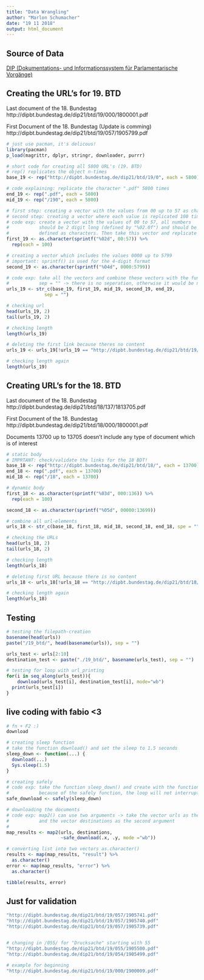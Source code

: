 ```yaml
---
title: "Data Wrangling"
author: "Marlon Schumacher"
date: "19 11 2018"
output: html_document
---
```


## Source of Data

[DIP (Dokumentations- und Informationssystem für Parlamentarische Vorgänge)](https://dipbt.bundestag.de/dip21.web/bt)

## Creating the URL's for 19. BTD

Last document of the 18. Bundestag
http://dipbt.bundestag.de/dip21/btd/19/000/1800001.pdf

First Document of the 18. Bundestag (Update is comming)
http://dipbt.bundestag.de/dip21/btd/19/057/1905799.pdf

```r
# just use pacman, it's delicous!
library(pacman)
p_load(magrittr, dplyr, stringr, downloader, purrr)

# short code for creating all 5800 URL's (19. BTD)
# rep() replicates the object n-times
base_19 <- rep("http://dipbt.bundestag.de/dip21/btd/19/0", each = 5800) 

# code explaining: replicate the character ".pdf" 5800 times
end_19 <- rep(".pdf", each = 5800)
mid_19 <- rep("/190", each = 5800)

# first step: creating a vector with the values from 00 up to 57 as characters
# second step: creating a vector where each value is replicated 100 times
# code exp: create a vector with the values of 00 to 57, all numbers
#           should be 2 digit long (defined by "%02.0f") and should be
#           defined as characters. Then take this vector and replicate it 100 times
first_19 <- as.character(sprintf("%02d", 00:57)) %>% 
  rep(each = 100) 

# creating a vector which includes the values 0000 up to 5799
# important: sprintf() is used for the 4-digit format
second_19 <- as.character(sprintf("%04d", 0000:5799))

# code exp: take all the vectors and combine these vectors with the function str_c()
#           sep = "" -> there is no seperation, otherwise it would be not a functonal url
urls_19 <- str_c(base_19, first_19, mid_19, second_19, end_19, 
              sep = "")

# checking url
head(urls_19, 2)
tail(urls_19, 2)

# checking length
length(urls_19)

# deleting the first link because theres no content
urls_19 <- urls_19[!urls_19 == "http://dipbt.bundestag.de/dip21/btd/19/000/1900000.pdf"]

# checking length again
length(urls_19)
```

## Creating URL's for the 18. BTD

Last document of the 18. Bundestag
http://dipbt.bundestag.de/dip21/btd/18/137/1813705.pdf

First Document of the 18. Bundestag
http://dipbt.bundestag.de/dip21/btd/18/000/1800001.pdf

Documents 13700 up to 13705 doesn't include any type of document which is of interest

```r
# static body
# IMPRTANT: check/validate the links for the 18 BDT!
base_18 <- rep("http://dipbt.bundestag.de/dip21/btd/18/", each = 13700) 
end_18 <- rep(".pdf", each = 13700)
mid_18 <- rep("/18", each = 13700)

# dynamic body
first_18 <- as.character(sprintf("%03d", 000:136)) %>% 
  rep(each = 100)

second_18 <- as.character(sprintf("%05d", 00000:13699))

# combine all url-elements
urls_18 <- str_c(base_18, first_18, mid_18, second_18, end_18, spe = "")

# checking the URLs
head(urls_18, 2)
tail(urls_18, 2)

# checking length
length(urls_18)

# deleting first URL because there is no content
urls_18 <- urls_18[!urls_18 == "http://dipbt.bundestag.de/dip21/btd/18/000/1800000.pdf"]

# checking length again
length(urls_18)
```


## Testing
```r
# testing the filepath-creation
basename(head(urls))
paste("/19_btd/", head(basename(urls)), sep = "")

urls_test <- urls[2:10]
destination_test <- paste("./19_btd/", basename(urls_test), sep = "")

# testing for loop with url_printing
for(i in seq_along(urls_test)){
    download(urls_test[i], destination_test[i], mode="wb")
  print(urls_test[i])
}
```

## live coding with fabio <3
```r
# fn + F2 :)
download

# creating sleep function
# take the function download() and set the sleep to 1.5 seconds
sleep_down <- function(...) {
  download(...)
  Sys.sleep(1.5)
}

# creating safely
# code exp: take the function sleep_down() and create with the function safely() a new function
#           because of the safely function, the loop will not interrupt, if it comes to errors
safe_download <- safely(sleep_down)

# downloading the documents
# code exp: map2() can use two arguments -> take the vector urls as the first argument 
#           and the vector destinations as the second argument
#           
map_results <- map2(urls, destinations,
                    ~safe_download(.x, .y, mode ="wb"))

# converting list into two vectors as.character()
results <- map(map_results, "result") %>% 
  as.character() 
error <- map(map_results, "error") %>% 
  as.character()

tibble(results, error)
```


## Just for validation
```r
"http://dipbt.bundestag.de/dip21/btd/19/057/1905741.pdf"
"http://dipbt.bundestag.de/dip21/btd/19/057/1905740.pdf"
"http://dipbt.bundestag.de/dip21/btd/19/057/1905739.pdf"


# changing in /055/ for "Drucksache" starting with 55
"http://dipbt.bundestag.de/dip21/btd/19/055/1905500.pdf"
"http://dipbt.bundestag.de/dip21/btd/19/054/1905499.pdf"

# example for beginning
"http://dipbt.bundestag.de/dip21/btd/19/000/1900009.pdf"
```


